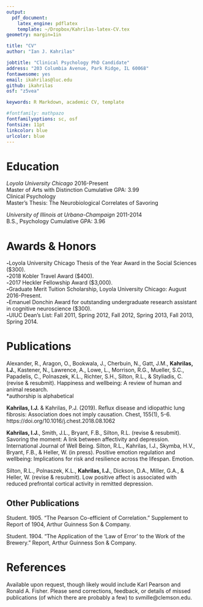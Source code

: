 ```yaml
---
output: 
  pdf_document:
    latex_engine: pdflatex
    template: ~/Dropbox/Kahrilas-latex-CV.tex
geometry: margin=1in

title: "CV"
author: "Ian J. Kahrilas"

jobtitle: "Clinical Psychology PhD Candidate"
address: "203 Columbia Avenue, Park Ridge, IL 60068"
fontawesome: yes
email: ikahrilas@luc.edu
github: ikahrilas
osf: "z5vea"

keywords: R Markdown, academic CV, template

#fontfamily: mathpazo
fontfamilyoptions: sc, osf
fontsize: 11pt
linkcolor: blue
urlcolor: blue
---
```

  
# Education

*Loyola University Chicago* \hfill 2016-Present  
Master of Arts with Distinction \hfill Cumulative GPA: 3.99  
Clinical Psychology  
Master's Thesis: The Neurobiological Correlates of Savoring  
  
*University of Illinois at Urbana-Champaign*  \hfill 2011-2014  
B.S., Psychology  \hfill Cumulative GPA: 3.96  

# Awards & Honors
**-**Loyola University Chicago Thesis of the Year Award in the Social Sciences ($300).  
**-**2018 Kobler Travel Award ($400).  
**-**2017 Heckler Fellowship Award ($3,000).  
**-**Graduate Merit Tuition Scholarship, Loyola University Chicago: August 2016-Present.  
**-**Emanuel Donchin Award for outstanding undergraduate research assistant in cognitive neuroscience ($300).  
**-**UIUC Dean’s List: Fall 2011, Spring 2012, Fall 2012, Spring 2013, Fall 2013, Spring 2014.  

# Publications
\begingroup
\setlength{\parindent}{-0.5in}
\setlength{\leftskip}{0.5in}
\setlength{\parskip}{8pt}
Alexander, R., Aragon, O., Bookwala, J., Cherbuin, N., Gatt, J.M., **Kahrilas, I.J.**,  Kastener, N., Lawrence, A., Lowe, L., Morrison, R.G., Mueller, S.C., Papadelis, C., Polnaszek, K.L., Richter, S.H., Silton, R.L., & Styliadis, C. (revise & resubmit). Happiness and wellbeing: A review of human and animal research.  
*authorship is alphabetical  

**Kahrilas, I.J.** & Kahrilas, P.J. (2019). Reflux disease and idiopathic lung fibrosis: Association does not imply causation. Chest, 155(1), 5-6. https://doi.org/10.1016/j.chest.2018.08.1062  

**Kahrilas, I.J.**, Smith, J.L., Bryant, F.B., Silton, R.L. (revise & resubmit). Savoring the moment: A link between affectivity and depression. International Journal of Well Being.
Silton, R.L., Kahrilas, I.J., Skymba, H.V., Bryant, F.B., & Heller, W. (in press). Positive emotion regulation and wellbeing: Implications for risk and resilience across the lifespan. Emotion.  

Silton, R.L., Polnaszek, K.L., **Kahrilas, I.J.**, Dickson, D.A., Miller, G.A., & Heller, W. (revise & resubmit). Low positive affect is associated with reduced prefrontal cortical activity in remitted depression.  

\endgroup

## Other Publications

Student. 1905. "The Pearson Co-efficient of Correlation." Supplement to Report of 1904, Arthur Guinness Son & Company.

Student. 1904. "The Application of the 'Law of Error' to the Work of the Brewery." Report, Arthur Guinness Son & Company.

# References

Available upon request, though likely would include Karl Pearson and Ronald A. Fisher. Please send corrections, feedback, or details of missed publications (of which there are probably a few) to svmille@clemson.edu.

